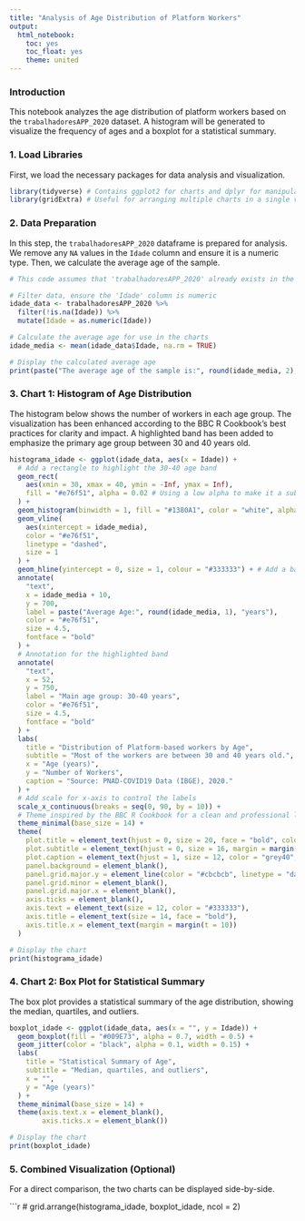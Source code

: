```yaml
---
title: "Analysis of Age Distribution of Platform Workers"
output:
  html_notebook:
    toc: yes
    toc_float: yes
    theme: united
---
```


### Introduction

This notebook analyzes the age distribution of platform workers based on the `trabalhadoresAPP_2020` dataset. A histogram will be generated to visualize the frequency of ages and a boxplot for a statistical summary.

### 1. Load Libraries

First, we load the necessary packages for data analysis and visualization.

```r
library(tidyverse) # Contains ggplot2 for charts and dplyr for manipulation
library(gridExtra) # Useful for arranging multiple charts in a single view
```

### 2. Data Preparation

In this step, the `trabalhadoresAPP_2020` dataframe is prepared for analysis. We remove any `NA` values in the `Idade` column and ensure it is a numeric type. Then, we calculate the average age of the sample.

```r
# This code assumes that 'trabalhadoresAPP_2020' already exists in the environment.

# Filter data, ensure the 'Idade' column is numeric
idade_data <- trabalhadoresAPP_2020 %>%
  filter(!is.na(Idade)) %>%
  mutate(Idade = as.numeric(Idade))

# Calculate the average age for use in the charts
idade_media <- mean(idade_data$Idade, na.rm = TRUE)

# Display the calculated average age
print(paste("The average age of the sample is:", round(idade_media, 2), "years."))
```

### 3. Chart 1: Histogram of Age Distribution

The histogram below shows the number of workers in each age group. The visualization has been enhanced according to the BBC R Cookbook's best practices for clarity and impact. A highlighted band has been added to emphasize the primary age group between 30 and 40 years old.

```r
histograma_idade <- ggplot(idade_data, aes(x = Idade)) +
  # Add a rectangle to highlight the 30-40 age band
  geom_rect(
    aes(xmin = 30, xmax = 40, ymin = -Inf, ymax = Inf),
    fill = "#e76f51", alpha = 0.02 # Using a low alpha to make it a subtle background highlight
  ) +
  geom_histogram(binwidth = 1, fill = "#1380A1", color = "white", alpha = 0.9) +
  geom_vline(
    aes(xintercept = idade_media),
    color = "#e76f51",
    linetype = "dashed",
    size = 1
  ) +
  geom_hline(yintercept = 0, size = 1, colour = "#333333") + # Add a base line for the X-axis
  annotate(
    "text",
    x = idade_media + 10,
    y = 700,
    label = paste("Average Age:", round(idade_media, 1), "years"),
    color = "#e76f51",
    size = 4.5,
    fontface = "bold"
  ) +
  # Annotation for the highlighted band
  annotate(
    "text",
    x = 52,
    y = 750,
    label = "Main age group: 30-40 years",
    color = "#e76f51",
    size = 4.5,
    fontface = "bold"
  ) +
  labs(
    title = "Distribution of Platform-based workers by Age",
    subtitle = "Most of the workers are between 30 and 40 years old.",
    x = "Age (years)",
    y = "Number of Workers",
    caption = "Source: PNAD-COVID19 Data (IBGE), 2020."
  ) +
  # Add scale for x-axis to control the labels
  scale_x_continuous(breaks = seq(0, 90, by = 10)) +
  # Theme inspired by the BBC R Cookbook for a clean and professional look
  theme_minimal(base_size = 14) +
  theme(
    plot.title = element_text(hjust = 0, size = 20, face = "bold", color = "#222222"),
    plot.subtitle = element_text(hjust = 0, size = 16, margin = margin(t = 5, b = 20), color = "grey40"),
    plot.caption = element_text(hjust = 1, size = 12, color = "grey40", face = "italic"),
    panel.background = element_blank(),
    panel.grid.major.y = element_line(color = "#cbcbcb", linetype = "dashed"),
    panel.grid.minor = element_blank(),
    panel.grid.major.x = element_blank(),
    axis.ticks = element_blank(),
    axis.text = element_text(size = 12, color = "#333333"),
    axis.title = element_text(size = 14, face = "bold"),
    axis.title.x = element_text(margin = margin(t = 10))
  )

# Display the chart
print(histograma_idade)
```

### 4. Chart 2: Box Plot for Statistical Summary

The box plot provides a statistical summary of the age distribution, showing the median, quartiles, and outliers.

```r
boxplot_idade <- ggplot(idade_data, aes(x = "", y = Idade)) +
  geom_boxplot(fill = "#009E73", alpha = 0.7, width = 0.5) +
  geom_jitter(color = "black", alpha = 0.1, width = 0.15) +
  labs(
    title = "Statistical Summary of Age",
    subtitle = "Median, quartiles, and outliers",
    x = "",
    y = "Age (years)"
  ) +
  theme_minimal(base_size = 14) +
  theme(axis.text.x = element_blank(),
        axis.ticks.x = element_blank())

# Display the chart
print(boxplot_idade)
```

### 5. Combined Visualization (Optional)

For a direct comparison, the two charts can be displayed side-by-side.

```r
# grid.arrange(histograma_idade, boxplot_idade, ncol = 2)
